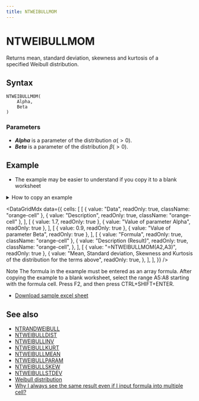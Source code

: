 ```yaml
---
title: NTWEIBULLMOM
---
```



# NTWEIBULLMOM

Returns mean, standard deviation, skewness and kurtosis of a specified Weibull distribution.

## Syntax

```excel
NTWEIBULLMOM(
    Alpha,
    Beta
)
```

### Parameters

- **_Alpha_** is a parameter of the distribution $\alpha(>0)$.
- **_Beta_** is a parameter of the distribution $\beta(>0)$.

## Example

- The example may be easier to understand if you copy it to a blank worksheet

<details>
  <summary>How to copy an example</summary>

1.  Create a blank workbook or worksheet.
2.  Select the example in the Help topic.

    **Note**  Do not select the row or column headers.

    ![Selecting an example from Help](./../../assets/functions/HowToCopy.png)

    Selecting an example from Help

3.  Press CTRL+C.
4.  In the worksheet, select cell A1, and press CTRL+V.
5.  To switch between viewing the results and viewing the formulas that return the results, press CTRL+` (grave accent), or on the **Tools** menu, point to **Formula Auditing**, and then click **Formula Auditing Mode**.

</details>

<DataGridMdx
  data={{
    cells: [
      [
        { value: "Data", readOnly: true, className: "orange-cell" },
        { value: "Description", readOnly: true, className: "orange-cell" },
      ],
      [
        { value: 1.7, readOnly: true },
        { value: "Value of parameter Alpha", readOnly: true },
      ],
      [
        { value: 0.9, readOnly: true },
        { value: "Value of parameter Beta", readOnly: true },
      ],
      [
        { value: "Formula", readOnly: true, className: "orange-cell" },
        {
          value: "Description (Result)",
          readOnly: true,
          className: "orange-cell",
        },
      ],
      [
        { value: "=NTWEIBULLMOM(A2,A3)", readOnly: true },
        {
          value:
            "Mean, Standard deviation, Skewness and Kurtosis of the distribution for the terms above",
          readOnly: true,
        },
      ],
    ],
  }}
/>

Note The formula in the example must be entered as an array formula. After copying the example to a blank worksheet, select the range A5:A8 starting with the formula cell. Press F2, and then press CTRL+SHIFT+ENTER.

- [Download sample excel sheet](./../../assets/NtRand2.zip)

## See also

- [NTRANDWEIBULL](../01-random-numbers/01-single-series/16-ntrandweibull.mdx)
- [NTWEIBULLDIST](103-ntweibulldist.mdx)
- [NTWEIBULLINV](104-ntweibullinv.mdx)
- [NTWEIBULLKURT](105-ntweibullkurt.mdx)
- [NTWEIBULLMEAN](106-ntweibullmean.mdx)
- [NTWEIBULLPARAM](108-ntweibullparam.mdx)
- [NTWEIBULLSKEW](109-ntweibullskew.mdx)
- [NTWEIBULLSTDEV](110-ntweibullstdev.mdx)
- [Weibull distribution](../../05-gallery-of-distributions/weibull-distribution.mdx)
- [Why I always see the same result even if I input formula into multiple cell?](/docs/faq#why-i-always-see-the-same-result-even-if-i-input-formula-into-multiple-cell)
